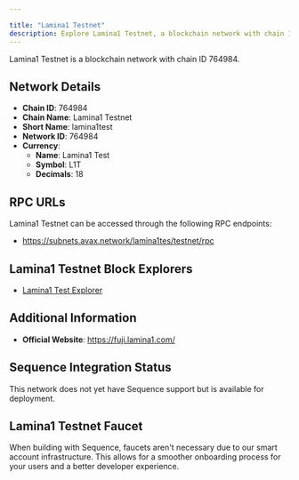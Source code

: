 ```yaml
---

title: "Lamina1 Testnet"
description: Explore Lamina1 Testnet, a blockchain network with chain ID 764984. Learn about its native currency, Lamina1 Test, and how to interact with the network.
---
```




Lamina1 Testnet is a blockchain network with chain ID 764984.

## Network Details

- **Chain ID**: 764984
- **Chain Name**: Lamina1 Testnet
- **Short Name**: lamina1test
- **Network ID**: 764984
- **Currency**: 
  - **Name**: Lamina1 Test
  - **Symbol**: L1T
  - **Decimals**: 18

## RPC URLs

Lamina1 Testnet can be accessed through the following RPC endpoints:

- https://subnets.avax.network/lamina1tes/testnet/rpc

## Lamina1 Testnet Block Explorers

- [Lamina1 Test Explorer](https://subnets-test.avax.network/lamina1tes)

## Additional Information

- **Official Website**: https://fuji.lamina1.com/

## Sequence Integration Status

This network does not yet have Sequence support but is available for deployment.

## Lamina1 Testnet Faucet

When building with Sequence, faucets aren't necessary due to our smart account infrastructure. This allows for a smoother onboarding process for your users and a better developer experience.
